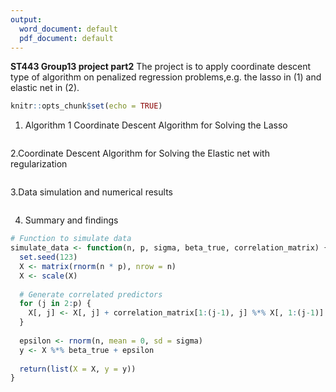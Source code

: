 ```yaml
---
output:
  word_document: default
  pdf_document: default
---
```


**ST443 Group13 project part2**
The project is to apply coordinate descent type of algorithm on penalized regression problems,e.g. the lasso in (1) and elastic net in (2).
```r
knitr::opts_chunk$set(echo = TRUE)
```

1. Algorithm 1 Coordinate Descent Algorithm for Solving the Lasso
<!--lasso limitation in three scenarios-->
```r

```

2.Coordinate Descent Algorithm for Solving the Elastic net with regularization
<!--selection of regularization parameters-->
```r

```

3.Data simulation and numerical results
<!--The simulation is to show that the elastic net not only dominates the lasso in terms of prediction accuracy, but also do a good job in variable selection

To possibly obtain a higher mark, you can also try other simulation settings (e.g.different values of n, p, σ, sparsity level of β and etc.) to demonstrate the superiority of elastic net over the lasso in many scenarios.-->
```r

```

4. Summary and findings

```r


# Function to simulate data
simulate_data <- function(n, p, sigma, beta_true, correlation_matrix) {
  set.seed(123)
  X <- matrix(rnorm(n * p), nrow = n)
  X <- scale(X)
  
  # Generate correlated predictors
  for (j in 2:p) {
    X[, j] <- X[, j] + correlation_matrix[1:(j-1), j] %*% X[, 1:(j-1)]
  }
  
  epsilon <- rnorm(n, mean = 0, sd = sigma)
  y <- X %*% beta_true + epsilon
  
  return(list(X = X, y = y))
}
```

